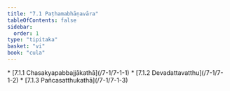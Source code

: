 ```yaml
---
title: "7.1 Paṭhamabhāṇavāra"
tableOfContents: false
sidebar:
  order: 1
type: "tipitaka"
basket: "vi"
book: "cula"
---
```



<DynamicBreadcrumb />



<TableOfContents book="cula" section="7.1">
* [7.1.1 Chasakyapabbajjākathā](/7-1/7-1-1)
* [7.1.2 Devadattavatthu](/7-1/7-1-2)
* [7.1.3 Pañcasatthukathā](/7-1/7-1-3)
</TableOfContents>